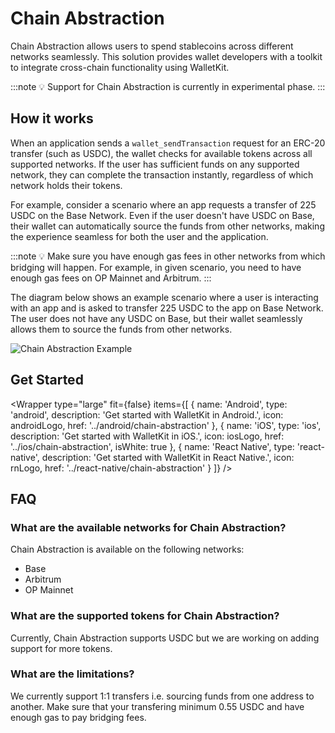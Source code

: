 
# Chain Abstraction

Chain Abstraction allows users to spend stablecoins across different networks seamlessly. 
This solution provides wallet developers with a toolkit to integrate cross-chain functionality using WalletKit.

:::note
💡 Support for Chain Abstraction is currently in experimental phase.
:::

## How it works

When an application sends a `wallet_sendTransaction` request for an ERC-20 transfer (such as USDC), 
the wallet checks for available tokens across all supported networks. If the user has sufficient funds on any supported network,
they can complete the transaction instantly, regardless of which network holds their tokens.

For example, consider a scenario where an app requests a transfer of 225 USDC on the Base Network. 
Even if the user doesn't have USDC on Base, their wallet can automatically source the funds from other networks,
making the experience seamless for both the user and the application.

:::note
💡 Make sure you have enough gas fees in other networks from which bridging will happen. 
For example, in given scenario, you need to have enough gas fees on OP Mainnet and Arbitrum. 
:::

The diagram below shows an example scenario where a user is interacting with an app and is asked to transfer 225 USDC to the app on Base Network. 
The user does not have any USDC on Base, but their wallet seamlessly allows them to source the funds from other networks. 
    
![Chain Abstraction Example](/assets/chain_abstraction_demo.png)

## Get Started

<Wrapper
  type="large"
  fit={false}
  items={[
    {
      name: 'Android',
      type: 'android',
      description: 'Get started with WalletKit in Android.',
      icon: androidLogo,
      href: '../android/chain-abstraction'
    },
    {
      name: 'iOS',
      type: 'ios',
      description: 'Get started with WalletKit in iOS.',
      icon: iosLogo,
      href: '../ios/chain-abstraction',
      isWhite: true
    },
    {
      name: 'React Native',
      type: 'react-native',
      description: 'Get started with WalletKit in React Native.',
      icon: rnLogo,
      href: '../react-native/chain-abstraction'
    }
  ]}
/>

## FAQ

### What are the available networks for Chain Abstraction?

Chain Abstraction is available on the following networks:

- Base 
- Arbitrum
- OP Mainnet 

### What are the supported tokens for Chain Abstraction?

Currently, Chain Abstraction supports USDC but we are working on adding support for more tokens. 

### What are the limitations?

We currently support 1:1 transfers i.e. sourcing funds from one address to another. Make sure that your transfering minimum 0.55 USDC and have enough gas to pay bridging fees. 
